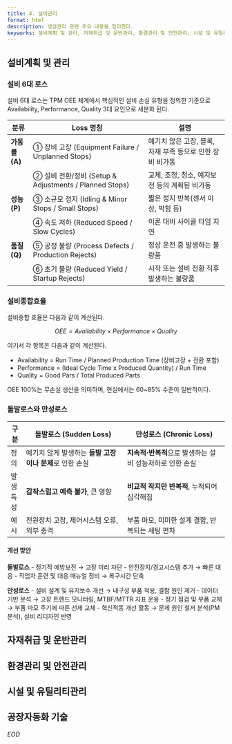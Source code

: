 ```yaml
---
title: 4. 설비관리
format: html
description: 생상관리 관련 주요 내용을 정리한다.
keyworks: 설비계획 및 관리, 자재취급 및 운반관리, 환경관리 및 안전관리, 시설 및 유틸리티관리, 공장자동화 기술
---
```


## 설비계획 및 관리

### 설비 6대 로스

설비 6대 로스는 TPM OEE 체계에서 핵심적인 설비 손실 유형을 정의한 기준으로 Availability, Performance, Quality 3대 요인으로 세분화 된다.

| 분류         | Loss 명칭                                          | 설명                                 |
| ---------- | ------------------------------------------------ | ---------------------------------- |
| **가동률(A)** | ① 장비 고장 (Equipment Failure / Unplanned Stops)    | 예기치 않은 고장, 블록, 자재 부족 등으로 인한 장비 비가동 |
|            | ② 설비 전환/정비 (Setup & Adjustments / Planned Stops) | 교체, 조정, 청소, 예지보전 등의 계획된 비가동        |
| **성능(P)**  | ③ 소규모 정지 (Idling & Minor Stops / Small Stops)    | 짧은 정지 반복(센서 이상, 막힘 등)              |
|            | ④ 속도 저하 (Reduced Speed / Slow Cycles)            | 이론 대비 사이클 타임 지연                    |
| **품질(Q)**  | ⑤ 공정 불량 (Process Defects / Production Rejects)   | 정상 운전 중 발생하는 불량품                   |
|            | ⑥ 초기 불량 (Reduced Yield / Startup Rejects)        | 시작 또는 설비 전환 직후 발생하는 불량품            |
### 설비종합효율

설비종합 효율은 다음과 같이 계산된다.

$$
OEE = Availability \times Performance \times Quality
$$

여기서 각 항목은 다음과 같이 계산된다.

- Availability = Run Time / Planned Production Time (장비고장 + 전환 포함)
- Performance = (Ideal Cycle Time x Produced Quantity) / Run Time
- Quality = Good Pars / Total Produced Parts

OEE 100%는 무손실 생산을 의미하며, 현실에서는 60~85% 수준이 일반적이다.


### 돌발로스와 만성로스  

| 구분    | 돌발로스 (Sudden Loss)                | 만성로스 (Chronic Loss)               |
| ----- | --------------------------------- | --------------------------------- |
| 정의    | 예기치 않게 발생하는 **돌발 고장이나 문제**로 인한 손실 | **지속적·반복적**으로 발생하는 설비 성능저하로 인한 손실 |
| 발생 특성 | **갑작스럽고 예측 불가**, 큰 영향             | **비교적 작지만 반복적**, 누적되어 심각해짐        |
| 예시    | 전원장치 고장, 제어시스템 오류, 외부 충격          | 부품 마모, 미미한 설계 결함, 반복되는 세팅 편차      |

#### 개선 방안

**돌발로스**
- 정기적 예방보전 → 고장 미리 차단
- 안전장치/경고시스템 추가 → 빠른 대응
- 작업자 훈련 및 대응 매뉴얼 정비 → 복구시간 단축

**만성로스**
- 설비 설계 및 유지보수 개선 → 내구성 부품 적용, 결함 원인 제거
- 데이터 기반 분석 → 고장 트렌드 모니터링, MTBF/MTTR 지표 운용
- 정기 점검 및 부품 교체 → 부품 마모 주기에 따른 선제 교체
- 혁신적동 개선 활동 → 문제 원인 철저 분석(PM 분석), 설비 리디자인 반영 



## 자재취급 및 운반관리


## 환경관리 및 안전관리  


## 시설 및 유틸리티관리  


## 공장자동화 기술


*_EOD_*
